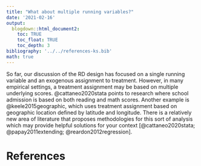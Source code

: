 ```yaml
---
title: "What about multiple running variables?"
date: '2021-02-16'
output: 
  blogdown::html_document2:
    toc: TRUE
    toc_float: TRUE
    toc_depth: 3
bibliography: '../../references-ks.bib'
math: true
---
```


So far, our discussion of the RD design has focused on a single running variable and an exogenous assignment to treatment.  However, in many empirical settings, a treatment assignment may be based on multiple underlying scores.  @cattaneo2020stata points to research where school admission is based on both reading and math scores.  Another example is @keele2015geographic, which uses treatment assignment based on geographic location defined by latitude and longitude.  There is a relatively new area of literature that proposes methodologies for this sort of analysis which may provide helpful solutions for your context [@cattaneo2020stata; @papay2011extending; @reardon2012regression].  
  
  

# References 